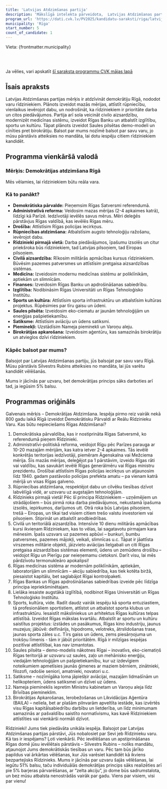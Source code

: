 ```yaml
---
title: 'Latvijas Atdzimšanas partija'
description: 'Mākslīgā intelekta pārveidota,  Latvijas Atdzimšanas partija - Rīga programma vienkāršā valodā'
program_url: 'https://dati.cvk.lv/PV2025/kandidatu-saraksti/riga/latvijas-atdzimsanas-partija'
municipality: 'Rīga'
start_number: 5
count_of_candidate: 1
---
```



Vieta: {frontmatter.municipality}<br/>

<Badge text="Demokrātiska pārvalde" variant="note" size="small" /> <Badge text="Rūpniecības atdzimšana" variant="note" size="small" /> <Badge text="Rīdzinieks pirmajā vietā" variant="note" size="small" /> <Badge text="Civilā aizsardzība" variant="note" size="small" /> <Badge text="Birokrātijas likvidācija" variant="note" size="small" />

<br/><br/> 

<Card title='Šis ir mākslīga intelekta ģenerēts apraksts' icon='starlight'>
    Ja vēlies, vari apskatīt <a href={frontmatter.program_url} target='_blank'>šī saraksta programmu CVK mājas lapā</a>
    </Card>

## Īsais apraksts

Latvijas Atdzimšanas partijas mērķis ir atdzīvināt demokrātiju Rīgā, nododot varu rīdziniekiem. Plānots izveidot mazās mērijas, attīstīt rūpniecību, vienlaikus ievērojot dabu, un nodrošināt, ka rīdziniekiem ir prioritāte darba un citos piedāvājumos. Partija arī sola veicināt civilo aizsardzību, modernizēt medicīnas sistēmu, izveidot Rīgas Banku un atbalstīt izglītību, sportu un kultūru. Tāpat plānots izveidot Saules pilsētas demo-modeli un cīnīties pret birokrātiju. Balsot par mums nozīmē balsot par savu varu, jo mūsu pārstāvis atteiksies no mandāta, lai dotu iespēju citiem rīdziniekiem kandidēt.

## Programma vienkāršā valodā

### Mērķis: Demokrātijas atdzimšana Rīgā

Mēs vēlamies, lai rīdziniekiem būtu reāla vara.

### Kā to panākt?

*   **Demokrātiska pārvalde:** Pieņemsim Rīgas Satversmi referendumā.
*   **Administratīvā reforma:** Veidosim mazas mērijas (2-4 apkaimes katrā), līdzīgi kā Parīzē. Iedzīvotāji ievēlēs savus mērus. Mēri deleģēs pārstāvjus Rīgas valdībā, kas ievēlēs Rīgas mēru.
*   **Drošība:** Attīstīsim Rīgas policijas iecirkņus.
*   **Rūpniecības atdzimšana:** Atbalstīsim augsto tehnoloģiju ražošanu, ievērojot dabu.
*   **Rīdzinieki pirmajā vietā:** Darba piedāvājumos, īpašumu izsolēs un citur priekšroka būs rīdziniekiem, tad Latvijas pilsoņiem, tad Eiropas pilsoņiem.
*   **Civilā aizsardzība:** Rīkosim militārās apmācības kursus rīdziniekiem. Būvēsim pazemes patversmes un attīstīsim pretgaisa aizsardzības sistēmas.
*   **Medicīna:** Izveidosim modernu medicīnas sistēmu ar poliklīnikām, aptiekām un slimnīcām.
*   **Finanses:** Izveidosim Rīgas Banku un apdrošināšanas sabiedrību.
*   **Izglītība:** Nodibināsim Rīgas Universitāti un Rīgas Tehnoloģisko Institūtu.
*   **Sports un kultūra:** Attīstīsim sporta infrastruktūru un atbalstīsim kultūras projektus. Rūpēsimies par tīru gaisu un ūdeni.
*   **Saules pilsēta:** Izveidosim eko-ciematu ar jaunām tehnoloģijām un enerģijas pašpietiekamību.
*   **Satiksme:** Attīstīsim aviāciju un ūdens satiksmi.
*   **Pieminekļi:** Uzstādīsim Nameja pieminekli un Varoņu aleju.
*   **Birokrātijas apkarošana:** Izveidosim aģentūru, kas samazinās birokrātiju un atvieglos dzīvi rīdziniekiem.

### Kāpēc balsot par mums?

Balsojot par Latvijas Atdzimšanas partiju, jūs balsojat par savu varu Rīgā. Mūsu pārstāvis Silvestrs Rubins atteiksies no mandāta, lai jūs varētu kandidēt vēlēšanās.

Mums ir jācīnās par uzvaru, bet demokrātijas princips sāks darboties arī tad, ja iegūsim 5% balsu.

## Programmas oriģināls

Galvenais mērķis – Demokrātijas Atdzimšana.
Iespēja pirmo reiz vairāk nekā 800 gadu laikā Rīgā izveidot Demokrātisku Pārvaldi ar Reālu Rīdzinieku Varu.
Kas būtu nepieciešams Rīgas Atdzimšanai?

1. Demokrātiska pārvaldība, kas ir nostiprināta Rīgas Satversmē, ko referendumā pieņem Rīdzinieki.
2. Administratīvi-politiskā reforma, veidojot Rīgu pēc Parīzes parauga ar 10-20 mazajām mērijām, kas katra ietver 2-4 apkaimes. Tās ievēlē konkrētās teritorijas iedzīvotāji, piemēram Āgenskalna vai Mežciema mērija. Šīs mazās mērijas, deleģējot pa 1 pārstāvim, izveido Rīgas rāti vai valdību, kas savukārt ievēlē Rīgas ģenerālmēru vai Rīgas ministru prezidentu. Drošībai attīstīsim Rīgas policijas iecirkņus un atjaunosim līdz 1940. gadam pastāvošo policijas prefekta amatu – pa vienam katrā mērijā un visas Rīgas galveno.
3. Rūpniecības atdzimšana, respektējot dabu un cilvēku tiesības dzīvot labvēlīgā vidē, ar uzsvaru uz augstajām tehnoloģijām.
4. Rīdzinieks pirmajā vietā! Pēc šī principa Rīdziniekiem – uzņēmējiem un strādājošiem – būs pirmā roka darba piedāvājumos, nekustamā īpašuma izsolēs, iepirkumos, darījumos utt. Otrā roka būs Latvijas pilsoņiem, trešā – Eiropas, un tikai tad visiem citiem trešo valstu investoriem vai pilsoņiem. Stiprināt un atbalstīt arodbiedrības.
5. Civilā un teritoriālā aizsardzība. Intensīvie 10 dienu militārās apmācības kursi ikvienam Rīdziniekam, kas to vēlas, lai sagatavotu pirmajam kara mēnesim. Īpašs uzsvars uz pazemes apbūvi – bunkuri, bumbu patversmes, pazemes mājokļi, veikali, slimnīcas u.c. Tāpat ir jāattīsta virszemes militārie objekti, jāizvieto aviācijas lielgabali un citi Rīgas pretgaisa aizsardzības sistēmas elementi, ūdens un zemūdens drošību – veidojot Rīgu un Pierīgu par neieņemamu cietoksni. Darīt visu, lai mēs pārdzīvotu termonukleāro apokalipsi!
6. Rīgas medicīnas sistēma ar modernām poliklīnikām, aptiekām, laboratorijām un slimnīcām – akciju sabiedrība, kas tiek kotēta biržā, piesaistot kapitālu, bet saglabājot Rīgai kontrolpaketi.
7. Rīgas Bankas un Rīgas apdrošināšanas sabiedrības izveide pēc līdzīga principa iepriekšminētajam.
8. Lielāka iesaiste augstākā izglītībā, nodibinot Rīgas Universitāti un Rīgas Tehnoloģisko Institūtu.
9. Sports, kultūra, vide. Radīt daudz vairāk iespēju kā sporta entuziastiem, tā profesionāliem sportistiem, attīstot un atbalstot sporta klubus un infrastruktūru. Iesaistīt māksliniekus un arhitektus Rīgas kultūras telpas attīstībā. Izveidot Rīgas mākslas kvartālu. Atbalstīt ar sportu un kultūru saistītus projektus: izstādes un pasākumus, Rīgas kino industriju, jaunus muzejus; jābūvē: delfinārijs, hipodroms, velotreks, ātrslidošanas trase, jaunas sporta zāles u.c. Tīrs gaiss un ūdens, zems piesārņojuma un trokšņu līmenis - tām ir jābūt prioritātēm. Rīgā ir milzīgas iespējas pozitīvai attīstītībai, kas nav izmantotas.
10. Saules pilsēta – demo-modelis nākotnes Rīgai – inovatīvs, eko-ciematiņš Rīgas teritorijā ar uzsvaru uz saules, zaļo un mehānisko enerģiju, viedajām tehnoloģijām un pašpietiekamību, kur uz izdevīgiem noteikumiem apmetīsies jaunās ģimenes ar maziem bērniem, zinātnieki, filozofi, radošie seniori, amatnieki, novatori u.c.
11. Satiksme – nozīmīgāka loma jāpiešķir aviācijai, mazajām lidmašīnām un helikopteriem, ūdens satiksmei un dzīvei uz ūdens.
12. Nameja piemineklis iepretim Ministru kabinetam un Varoņu aleja līdz Brīvības piemineklim.
13. Birokrātijas Apkarošanas, Ierobežošanas un Likvidācijas Aģentūra (BAILA) – neliela, bet ar plašām pilnvarām apveltīta iestāde, kas izvērtēs visu Rīgas kapitālsabiedrību darbību un lietderība, un līdz minimumam samazinās ar pašvaldību saistīto normatīvismu, kas kavē Rīdziniekiem attīstīties vai vienkārši normāli dzīvot.

Rīdzinieki! Jums tiek piedāvāta unikāla iespēja. Balsojot par Latvijas Atdzimšanas partijas pārstāvi, Jūs nobalosiet par Sevi jeb Rīdzinieku varu. Kā tas ir iespējams? Ļoti vienkārši. Pēc ievēlēšanas un apstiprināšanas Rīgas domē jūsu ievēlētais pārstāvis – Silvestrs Rubins – noliks mandātu, atjaunojot Jums demokrātiskās tiesības un varu. Pēc tam būs jārīko papildus vai ārkārtas vēlēšanas, kur Jūs varēsiet kandidēt kā ikviens bezpartejisks Rīdzinieks.
Mums ir jācīnās par uzvaru šajās vēlēšanas, lai iegūtu 51% balsu, taču individuālās demokrātijas princips sāks realizēties arī pie 5% barjeras pārvarēšanas, ar “zelta akciju”, jo dome būs sadrumstalota, un bez mūsu atbalsta nenostrādās vairāk par gadu.
Viens par visiem, visi par vienu!

